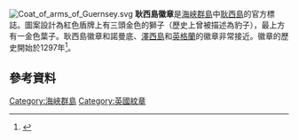 [[File:Coat_of_arms_of_Guernsey.svg|right]]
'''耿西島徽章'''是[[海峽群島|海峽群島]]中[[耿西島|耿西島]]的官方標誌。圖案設計為紅色盾牌上有三頭金色的獅子（歷史上曾被描述為豹子），最上方有一金色葉子。耿西島徽章和諾曼底、[[澤西島徽章|澤西島]]和[[英格蘭皇家徽章|英格蘭]]的徽章非常接近。徽章的歷史開始於1297年<ref>{{cite book |title=Channel Islands Occupation Review 34 |publisher=Channel Islands Occupation}}</ref>。
== 參考資料 ==
{{reflist|30em}}
[[Category:海峽群島|Category:海峽群島]]
[[Category:英國紋章|Category:英國紋章]]